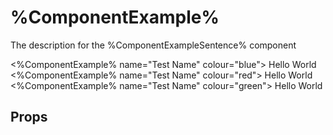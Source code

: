 
<Meta
  title="atom/%ComponentExample%"
  component={%ComponentExample%}
/>

# %ComponentExample%

The description for the %ComponentExampleSentence% component

<Canvas withSource="open">
  <Story name="Example-1">
    <%ComponentExample% name="Test Name" colour="blue">
      Hello World
    </%ComponentExample% >
  </Story>
</Canvas>

<Canvas>
  <Story name="Example-2">
    <%ComponentExample% name="Test Name" colour="red">
      Hello World
    </%ComponentExample% >
  </Story>
  <Story name="Example-2-variant">
    <%ComponentExample% name="Test Name" colour="green">
      Hello World
    </%ComponentExample% >
  </Story>
</Canvas>

## Props

<Props of={%ComponentExample%} />
